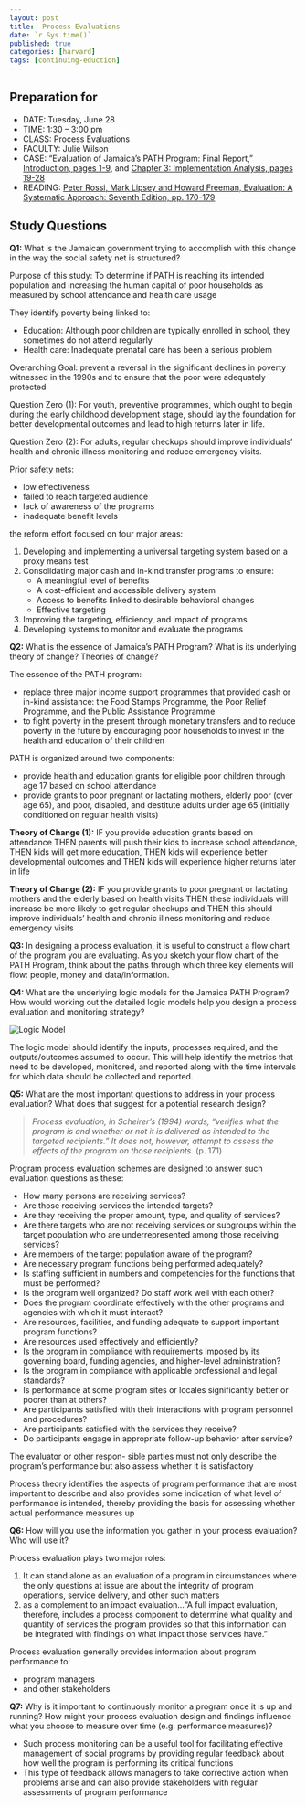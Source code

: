 ```yaml
---
layout: post
title:  Process Evaluations
date: `r Sys.time()`
published: true
categories: [harvard]
tags: [continuing-eduction]
---
```




## Preparation for

- DATE: Tuesday, June 28
- TIME: 1:30 – 3:00 pm
- CLASS: Process Evaluations
- FACULTY: Julie Wilson
- CASE: "Evaluation of Jamaica's PATH Program: Final Report," [Introduction, pages 1-9](https://www.dropbox.com/s/ia64c1l8ldjz2hp/Reading%20-%20Wilson_Evaluation%20of%20Jamaicas%20PATH%20Program%20Final%20Report_Introduction.pdf?dl=0), and [Chapter 3: Implementation Analysis, pages 19-28](https://www.dropbox.com/s/s7eqjh6b1vmt0uy/Reading%20-%20Wilson_Evaluation%20of%20Jamaicas%20PATH%20Program%20Final%20Report_Ch%203.pdf?dl=0)
- READING: [Peter Rossi, Mark Lipsey and Howard Freeman, Evaluation: A Systematic Approach: Seventh Edition, pp. 170-179](https://www.dropbox.com/s/tjgahvx4p8kwl65/Reading%20-%20Wilson_Evaluation%20A%20Systemic%20Approach.pdf?dl=0)

## Study Questions

**Q1:** What is the Jamaican government trying to accomplish with this change in the way the social safety net is structured?  

Purpose of this study: To determine if PATH is reaching its intended population and increasing the human capital of poor households as measured by school attendance and health care usage

They identify poverty being linked to:

- Education: Although poor children are typically enrolled in school, they sometimes do not attend regularly
- Health care: Inadequate prenatal care has been a serious problem

Overarching Goal: prevent a reversal in the significant declines in poverty witnessed in the 1990s and to ensure that the poor were adequately protected

Question Zero (1): For youth, preventive programmes, which ought to begin during the early childhood development stage, should lay the foundation for better developmental outcomes and lead to high returns later in life. 

Question Zero (2): For adults, regular checkups should improve individuals’ health and chronic illness monitoring and reduce emergency visits.

Prior safety nets:

- low effectiveness
- failed to reach targeted audience
- lack of awareness of the programs
- inadequate benefit levels

the reform effort focused on four major areas:

1. Developing and implementing a universal targeting system based on a proxy means test
2. Consolidating major cash and in-kind transfer programs to ensure:
   - A meaningful level of benefits
   - A cost-efficient and accessible delivery system
   - Access to benefits linked to desirable behavioral changes
   - Effective targeting
3. Improving the targeting, efficiency, and impact of programs
4. Developing systems to monitor and evaluate the programs

**Q2:** What is the essence of Jamaica’s PATH Program?  What is its underlying theory of change? Theories of change?

The essence of the PATH program:

- replace three major income support programmes that provided cash or in-kind assistance: the Food Stamps Programme, the Poor Relief Programme, and the Public Assistance Programme
- to fight poverty in the present through monetary transfers and to reduce poverty in the future by encouraging poor households to invest in the health and education of their children

PATH is organized around two components:

- provide health and education grants for eligible poor children through age 17 based on school attendance
- provide grants to poor pregnant or lactating mothers, elderly poor (over age 65), and poor, disabled, and destitute adults under age 65 (initially conditioned on regular health visits)


**Theory of Change (1):** IF you provide education grants based on attendance THEN parents will push their kids to increase school attendance, THEN kids will get more education, THEN kids will experience better developmental outcomes and THEN kids will experience higher returns later in life

**Theory of Change (2):** IF you provide grants to poor pregnant or lactating mothers and the elderly based on health visits THEN these individuals will increase be more likely to get regular checkups and THEN this should improve individuals’ health and chronic illness monitoring and reduce emergency visits


**Q3:** In designing a process evaluation, it is useful to construct a flow chart of the program you are evaluating.   As you sketch your flow chart of the PATH Program, think about the paths through which three key elements will flow:  people, money and data/information.  


**Q4:** What are the underlying logic models for the Jamaica PATH Program?  How would working out the detailed logic models help you design a process evaluation and monitoring strategy?

<img src="http://bradleyboehmke.github.io/public/images/harvard/Logic_Model.png" title="Logic Model" alt="Logic Model" style="display: block; margin: auto;" />

The logic model should identify the inputs, processes required, and the outputs/outcomes assumed to occur.  This will help identify the metrics that need to be developed, monitored, and reported along with the time intervals for which data should be collected and reported.


**Q5:** What are the most important questions to address in your process evaluation?  What does that suggest for a potential research design?

> *Process evaluation, in Scheirer's (1994) words, "verifies what the program is and whether or not it is delivered as intended to the targeted recipients." It does not, however, attempt to assess the effects of the program on those recipients.* (p. 171)

Program process evaluation schemes are designed to answer such evaluation questions as these:

- How many persons are receiving services?
- Are those receiving services the intended targets?
- Are they receiving the proper amount, type, and quality of services?
- Are there targets who are not receiving services or subgroups within the target population who are underrepresented among those receiving services?
- Are members of the target population aware of the program?
- Are necessary program functions being performed adequately?
- Is staffing sufficient in numbers and competencies for the functions that must be performed?
- Is the program well organized? Do staff work well with each other?
- Does the program coordinate effectively with the other programs and agencies with which it must interact?
- Are resources, facilities, and funding adequate to support important program functions?
- Are resources used effectively and efficiently?
- Is the program in compliance with requirements imposed by its governing board, funding agencies, and higher-level administration?
- Is the program in compliance with applicable professional and legal standards?
- Is performance at some program sites or locales significantly better or poorer than
at others?
- Are participants satisfied with their interactions with program personnel and procedures?
- Are participants satisfied with the services they receive?
- Do participants engage in appropriate follow-up behavior after service?

The evaluator or other respon- sible parties must not only describe the program's performance but also assess whether it is satisfactory

Process theory identifies the aspects of program performance that are most important to describe and also provides some indication of what level of performance is intended, thereby providing the basis for assessing whether actual performance measures up


**Q6:** How will you use the information you gather in your process evaluation?  Who will use it?

Process evaluation plays two major roles:

1. It can stand alone as an evaluation of a program in circumstances where the only questions at issue are about the integrity of program operations, service delivery, and other such matters
2. as a complement to an impact evaluation..."A full impact evaluation, therefore, includes a process component to determine what quality and quantity of services the program provides so that this information can be integrated with findings on what impact those services have."

Process evaluation generally provides information about program performance to:

- program managers 
- and other stakeholders


**Q7:** Why is it important to continuously monitor a program once it is up and running? How might your process evaluation design and findings influence what you choose to measure over time (e.g. performance measures)?

- Such process monitoring can be a useful tool for facilitating effective management of social programs by providing regular feedback about how well the program is performing its critical functions
- This type of feedback allows managers to take corrective action when problems arise and can also provide stakeholders with regular assessments of program performance








